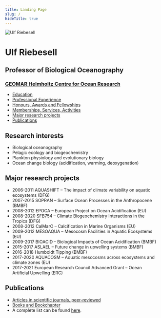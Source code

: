 ```yaml
---
title: Landing Page
slug: /
hideTitle: true
---
```



<Portrait>

![Ulf Riebesell](../assets/ulf.jpg)

<div>

# Ulf Riebesell

## Professor of Biological Oceanography

### [GEOMAR Helmholtz Centre for Ocean Research](https://geomar.de)

</div>

</Portrait>

- [Education](en/staff/fb2/bi/uriebesell/#c4767)
- [Professional Experience](en/staff/fb2/bi/uriebesell/#c4765)
- [Honours, Awards and Fellowships](en/staff/fb2/bi/uriebesell/#c4687)
- [Memberships, Services, Activities](en/staff/fb2/bi/uriebesell/#c4685)
- [Major research projects](en/staff/fb2/bi/uriebesell/#c4763)
- [Publications](en/staff/fb2/bi/uriebesell/#c4761)

## Research interests

- Biological oceanography
- Pelagic ecology and biogeochemistry
- Plankton physiology and evolutionary biology
- Ocean change biology (acidification, warming, deoxygenation)

## Major research projects

- 2006-2011 AQUASHIFT – The impact of climate variability on aquatic ecosystems (DFG)
- 2007-2015 SOPRAN – Surface Ocean Processes in the Anthropocene (BMBF)
- 2008-2012 EPOCA – European Project on Ocean Acidification (EU)
- 2008-2020 SFB754 – Climate Biogeochemistry Interactions in the Tropics (DFG)
- 2008-2012 CalMarO – Calcification in Marine Organisms (EU)
- 2009-2012 MESOAQUA – Mesocosm Facilities in Aquatic Ecosystems (EU)
- 2009-2017 BIOACID – Biological Impacts of Ocean Acidification (BMBF)
- 2015-2017 ASLAEL – Future change in upwelling systems (BMBF)
- 2016-2018 Humboldt Tipping (BMBF)
- 2017-2020 AQUACOSM – Aquatic mesocosms across ecosystems and climate zones (EU)
- 2017-2021 European Research Council Advanced Grant – Ocean Artificial Upwelling (ERC)

## Publications

- [Articles in scientific journals, peer-reviewed](https://www.geomar.de/en/staff/fb2/bi/uriebesell/articles-in-peer-reviewed-journals/#c13676)
- [Books and Bookchapter](https://www.geomar.de/en/staff/fb2/bi/uriebesell/books-and-bookchapter/#c13673)
- A complete list can be found [here](https://www.geomar.de/en/staff/fb2/bi/uriebesell/publications/#c13674).
